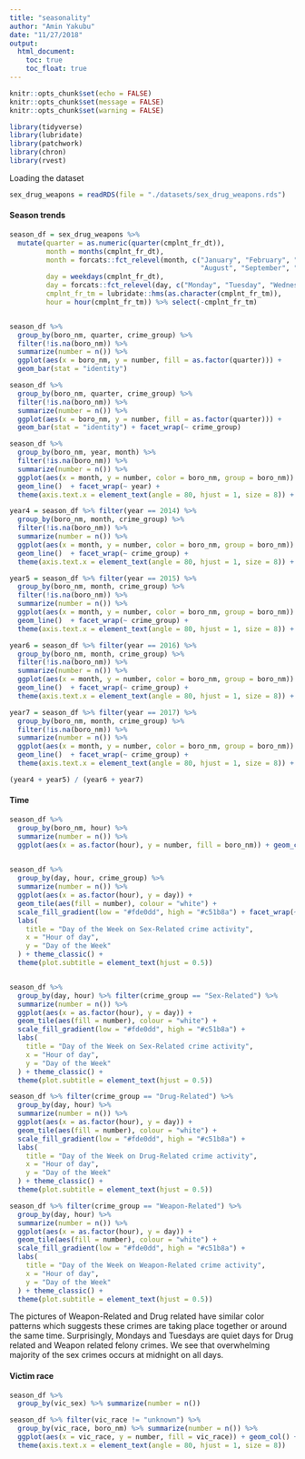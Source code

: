```yaml
---
title: "seasonality"
author: "Amin Yakubu"
date: "11/27/2018"
output:
  html_document:
    toc: true
    toc_float: true
---
```


```r
knitr::opts_chunk$set(echo = FALSE)
knitr::opts_chunk$set(message = FALSE)
knitr::opts_chunk$set(warning = FALSE)
```

```r
library(tidyverse)
library(lubridate)
library(patchwork)
library(chron)
library(rvest)
```

Loading the dataset
```r
sex_drug_weapons = readRDS(file = "./datasets/sex_drug_weapons.rds") 
```

#### Season trends

```r
season_df = sex_drug_weapons %>% 
  mutate(quarter = as.numeric(quarter(cmplnt_fr_dt)),
         month = months(cmplnt_fr_dt),
         month = forcats::fct_relevel(month, c("January", "February", "March", "April", "May", "June", "July",
                                               "August", "September", "October", "November", "December")),
         day = weekdays(cmplnt_fr_dt),
         day = forcats::fct_relevel(day, c("Monday", "Tuesday", "Wednesday", "Thursday", "Friday", "Saturday", "Sunday")),
         cmplnt_fr_tm = lubridate::hms(as.character(cmplnt_fr_tm)),
         hour = hour(cmplnt_fr_tm)) %>% select(-cmplnt_fr_tm)


season_df %>% 
  group_by(boro_nm, quarter, crime_group) %>% 
  filter(!is.na(boro_nm)) %>% 
  summarize(number = n()) %>% 
  ggplot(aes(x = boro_nm, y = number, fill = as.factor(quarter))) + 
  geom_bar(stat = "identity")

season_df %>% 
  group_by(boro_nm, quarter, crime_group) %>% 
  filter(!is.na(boro_nm)) %>% 
  summarize(number = n()) %>% 
  ggplot(aes(x = boro_nm, y = number, fill = as.factor(quarter))) + 
  geom_bar(stat = "identity") + facet_wrap(~ crime_group)

season_df %>% 
  group_by(boro_nm, year, month) %>% 
  filter(!is.na(boro_nm)) %>% 
  summarize(number = n()) %>% 
  ggplot(aes(x = month, y = number, color = boro_nm, group = boro_nm)) + 
  geom_line()  + facet_wrap(~ year) +
  theme(axis.text.x = element_text(angle = 80, hjust = 1, size = 8)) + theme(legend.position = "none")

year4 = season_df %>% filter(year == 2014) %>% 
  group_by(boro_nm, month, crime_group) %>% 
  filter(!is.na(boro_nm)) %>% 
  summarize(number = n()) %>% 
  ggplot(aes(x = month, y = number, color = boro_nm, group = boro_nm)) + 
  geom_line()  + facet_wrap(~ crime_group) +
  theme(axis.text.x = element_text(angle = 80, hjust = 1, size = 8)) + theme(legend.position = "none")

year5 = season_df %>% filter(year == 2015) %>% 
  group_by(boro_nm, month, crime_group) %>% 
  filter(!is.na(boro_nm)) %>% 
  summarize(number = n()) %>% 
  ggplot(aes(x = month, y = number, color = boro_nm, group = boro_nm)) + 
  geom_line()  + facet_wrap(~ crime_group) +
  theme(axis.text.x = element_text(angle = 80, hjust = 1, size = 8)) + theme(legend.position = "none")

year6 = season_df %>% filter(year == 2016) %>% 
  group_by(boro_nm, month, crime_group) %>% 
  filter(!is.na(boro_nm)) %>% 
  summarize(number = n()) %>% 
  ggplot(aes(x = month, y = number, color = boro_nm, group = boro_nm)) + 
  geom_line()  + facet_wrap(~ crime_group) +
  theme(axis.text.x = element_text(angle = 80, hjust = 1, size = 8)) + theme(legend.position = "none")

year7 = season_df %>% filter(year == 2017) %>% 
  group_by(boro_nm, month, crime_group) %>% 
  filter(!is.na(boro_nm)) %>% 
  summarize(number = n()) %>% 
  ggplot(aes(x = month, y = number, color = boro_nm, group = boro_nm)) + 
  geom_line()  + facet_wrap(~ crime_group) +
  theme(axis.text.x = element_text(angle = 80, hjust = 1, size = 8)) + theme(legend.position = "bottom")

(year4 + year5) / (year6 + year7)
```

#### Time 

```r
 
season_df %>% 
  group_by(boro_nm, hour) %>% 
  summarize(number = n()) %>% 
  ggplot(aes(x = as.factor(hour), y = number, fill = boro_nm)) + geom_col()+ facet_wrap(~boro_nm)
  
```

```r

season_df %>% 
  group_by(day, hour, crime_group) %>% 
  summarize(number = n()) %>% 
  ggplot(aes(x = as.factor(hour), y = day)) + 
  geom_tile(aes(fill = number), colour = "white") +
  scale_fill_gradient(low = "#fde0dd", high = "#c51b8a") + facet_wrap(~crime_group) +
  labs(
    title = "Day of the Week on Sex-Related crime activity",
    x = "Hour of day",
    y = "Day of the Week"
  ) + theme_classic() +
  theme(plot.subtitle = element_text(hjust = 0.5))


season_df %>% 
  group_by(day, hour) %>% filter(crime_group == "Sex-Related") %>% 
  summarize(number = n()) %>% 
  ggplot(aes(x = as.factor(hour), y = day)) + 
  geom_tile(aes(fill = number), colour = "white") +
  scale_fill_gradient(low = "#fde0dd", high = "#c51b8a") +
  labs(
    title = "Day of the Week on Sex-Related crime activity",
    x = "Hour of day",
    y = "Day of the Week"
  ) + theme_classic() +
  theme(plot.subtitle = element_text(hjust = 0.5))
```

```r
season_df %>% filter(crime_group == "Drug-Related") %>% 
  group_by(day, hour) %>% 
  summarize(number = n()) %>% 
  ggplot(aes(x = as.factor(hour), y = day)) +
  geom_tile(aes(fill = number), colour = "white") +
  scale_fill_gradient(low = "#fde0dd", high = "#c51b8a") +
  labs(
    title = "Day of the Week on Drug-Related crime activity",
    x = "Hour of day",
    y = "Day of the Week"
  ) + theme_classic() +
  theme(plot.subtitle = element_text(hjust = 0.5))
```

```r
season_df %>% filter(crime_group == "Weapon-Related") %>% 
  group_by(day, hour) %>% 
  summarize(number = n()) %>% 
  ggplot(aes(x = as.factor(hour), y = day)) +
  geom_tile(aes(fill = number), colour = "white") +
  scale_fill_gradient(low = "#fde0dd", high = "#c51b8a") +
  labs(
    title = "Day of the Week on Weapon-Related crime activity",
    x = "Hour of day",
    y = "Day of the Week"
  ) + theme_classic() +
  theme(plot.subtitle = element_text(hjust = 0.5))
```

The pictures of Weapon-Related and Drug related have similar color patterns which suggests these crimes are taking place together or around the same time. Surprisingly, Mondays and Tuesdays are quiet days for Drug related and Weapon related felony crimes. 
We see that overwhelming majority of the sex crimes occurs at midnight on all days. 

#### Victim race 

```r
season_df %>% 
  group_by(vic_sex) %>% summarize(number = n())

season_df %>% filter(vic_race != "unknown") %>% 
  group_by(vic_race, boro_nm) %>% summarize(number = n()) %>% 
  ggplot(aes(x = vic_race, y = number, fill = vic_race)) + geom_col() + facet_wrap(~boro_nm) + 
  theme(axis.text.x = element_text(angle = 80, hjust = 1, size = 8))
  
```





